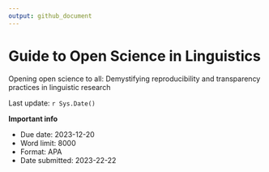 ```yaml
---
output: github_document
---
```


# Guide to Open Science in Linguistics

Opening open science to all: Demystifying reproducibility and transparency practices in linguistic research


Last update: `r Sys.Date()`  

**Important info**  

- Due date: 2023-12-20
- Word limit: 8000
- Format: APA
- Date submitted: 2023-22-22
